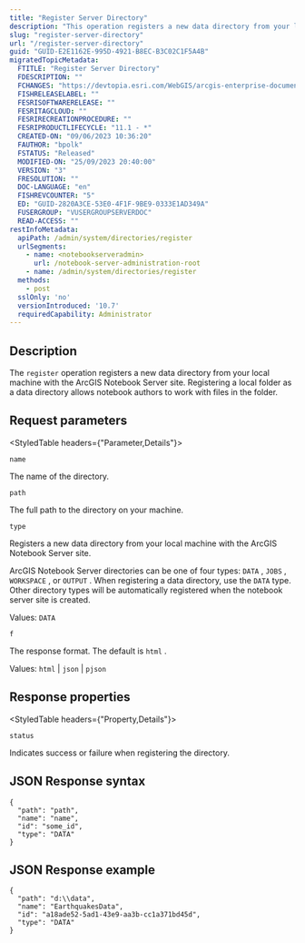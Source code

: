 ```yaml
---
title: "Register Server Directory"
description: "This operation registers a new data directory from your local machine with the ArcGIS Notebook Server site. Registering a local folder as a data directory allows notebook authors to work with files in the folder."
slug: "register-server-directory"
url: "/register-server-directory"
guid: "GUID-E2E1162E-995D-4921-B8EC-B3C02C1F5A4B"
migratedTopicMetadata:
  FTITLE: "Register Server Directory"
  FDESCRIPTION: ""
  FCHANGES: "https://devtopia.esri.com/WebGIS/arcgis-enterprise-documentation/issues/4709"
  FISHRELEASELABEL: ""
  FESRISOFTWARERELEASE: ""
  FESRITAGCLOUD: ""
  FESRIRECREATIONPROCEDURE: ""
  FESRIPRODUCTLIFECYCLE: "11.1 - *"
  CREATED-ON: "09/06/2023 10:36:20"
  FAUTHOR: "bpolk"
  FSTATUS: "Released"
  MODIFIED-ON: "25/09/2023 20:40:00"
  VERSION: "3"
  FRESOLUTION: ""
  DOC-LANGUAGE: "en"
  FISHREVCOUNTER: "5"
  ED: "GUID-2820A3CE-53E0-4F1F-9BE9-0333E1AD349A"
  FUSERGROUP: "VUSERGROUPSERVERDOC"
  READ-ACCESS: ""
restInfoMetadata:
  apiPath: /admin/system/directories/register
  urlSegments:
    - name: <notebookserveradmin>
      url: /notebook-server-administration-root
    - name: /admin/system/directories/register
  methods:
    - post
  sslOnly: 'no'
  versionIntroduced: '10.7'
  requiredCapability: Administrator
---
```


## Description

The `register`  operation registers a new data directory from your local machine with the ArcGIS Notebook Server site. Registering a local folder as a data directory allows notebook authors to work with files in the folder.

##  Request parameters

<StyledTable headers={"Parameter,Details"}>

<StyledTableRow>

<StyledTableCell cellStyle="markdown">

`name` 

</StyledTableCell>

<StyledTableCell cellStyle="markdown">

The name of the directory.

</StyledTableCell>

</StyledTableRow>

<StyledTableRow>

<StyledTableCell cellStyle="markdown">

`path` 

</StyledTableCell>

<StyledTableCell cellStyle="markdown">

The full path to the directory on your machine.

</StyledTableCell>

</StyledTableRow>

<StyledTableRow>

<StyledTableCell cellStyle="markdown">

`type` 

</StyledTableCell>

<StyledTableCell cellStyle="markdown">

Registers a new data directory from your local machine with the ArcGIS Notebook Server site.

ArcGIS Notebook Server directories can be one of four types: `DATA` , `JOBS` , `WORKSPACE` , or `OUTPUT` . When registering a data directory, use the `DATA`  type. Other directory types will be automatically registered when the notebook server site is created. 

Values: `DATA` 

</StyledTableCell>

</StyledTableRow>

<StyledTableRow>

<StyledTableCell cellStyle="markdown">

`f` 

</StyledTableCell>

<StyledTableCell cellStyle="markdown">

The response format. The default is `html` .

Values: `html`  \| `json`  \| `pjson` 

</StyledTableCell>

</StyledTableRow>

</StyledTable>

## Response properties

<StyledTable headers={"Property,Details"}>

<StyledTableRow>

<StyledTableCell cellStyle="markdown">

`status` 

</StyledTableCell>

<StyledTableCell cellStyle="markdown">

Indicates success or failure when registering the directory.

</StyledTableCell>

</StyledTableRow>

</StyledTable>

## JSON Response syntax

```other
{
  "path": "path",
  "name": "name",
  "id": "some_id",
  "type": "DATA"
}
```

 

## JSON Response example

```other
{
  "path": "d:\\data",
  "name": "EarthquakesData",
  "id": "a18ade52-5ad1-43e9-aa3b-cc1a371bd45d",
  "type": "DATA"
}
```

 
